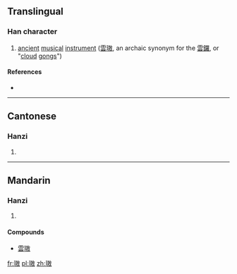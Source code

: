 ==Translingual==

===Han character===
{{Han char|rn=96|rad=玉|as=11|sn=15|four=1814<sub>0</sub>|canj=一土土尸大 (MGGSK), 一土手尸大 (MGQSK)|ids=⿰[[𤣩]][[敖]]}}

# [[ancient]] [[music]]al [[instrument]] ([[雲璈]], an archaic synonym for the [[雲鑼]], or "[[cloud]] [[gong]]s")

====References====
* {{Han ref|kx=0741.060|dkj=21204|dj=1150.240|hdz=21133.040|uh=7488|ud=29832|bh=E6A9|bd=59049}}

----

==Cantonese==

===Hanzi===
{{yue-hanzi|jyut=|y=ngou6}}

# {{defn|lang=yue|sort=玉11}}

----

==Mandarin==

===Hanzi===
{{cmn-hanzi|pin=[[áo]] ([[ao2]])|wg=ao<sup>2</sup>}}

# {{defn|lang=cmn|sort=玉11}}

====Compounds====
* [[雲璈]]

[[fr:璈]]
[[pl:璈]]
[[zh:璈]]